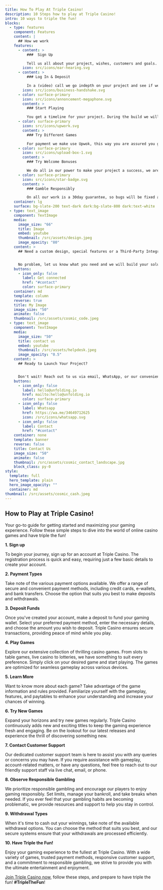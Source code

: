 ```yaml
---
title: How To Play At Triple Casino!
description: 10 Steps how to play at Triple Casino!
intro: 10 ways to triple the fun!
blocks:
  - type: features
    component: Features
    content: |
      ## How we work
    features:
      - content: >
          ###  Sign Up 

          Tell us all about your project, wishes, customers and goals. share as mutch details as you can. 
        icon: src/icons/ear-hearing.svg
      - content: >
          ### Log In & Deposit

          In a (video) call we go indepth on your project and see if we are a sfit and if it can be done in 10h.
        icon: src/icons/business-handshake.svg
      - color: surface-primary
        icon: src/icons/annoncement-megaphone.svg
        content: >
          ### Start Playing

          You get a timeline for your project. During the build we will involve you in every step.
      - color: surface-primary
        icon: src/icons/upwork.svg
        content: >
          ### Try Different Games

          For payment we make use Upwok, this way you are assured you get what you paid for.
      - color: surface-primary
        icon: src/icons/upload-box-1.svg
        content: >
          ### Try Welcome Bonuses

          We do all in our power to make your project a success, we are happy when you are happy.
      - color: surface-primary
        icon: src/icons/star-badge.svg
        content: >
          ### Gamble Responsibly

          On all our work is a 30day guarantee, so bugs will be fixed and quality assured. If you have a small change we wont be looking at the clock.
    container: lg
    surface: bg-slate-200 text-dark dark:bg-slate-800 dark:text-white
  - type: text_image
    component: TextImage
    media:
      image_size: "66"
      title: Image
      embed: youtube
      thumbnail: /src/assets/design.jpeg
      image_opacity: "80"
    content: >
      ## Need a custom design, special features or a Third-Party Integration?


      No problem, let us know what you need and we will build your solution. We are always clear on pricing, so no hidden costs. We love a challange.
    buttons:
      - icon_only: false
        label: Get connected
        href: "#contact"
        color: surface-primary
    container: md
    template: column
    reverse: true
    title: My Image
    image_size: "50"
    animate: false
    thumbnail: /src/assets/cosmic_code.jpeg
  - type: text_image
    component: TextImage
    media:
      image_size: "50"
      title: contact us
      embed: youtube
      thumbnail: /src/assets/helpdesk.jpeg
      image_opacity: "0.5"
    content: >
      ## Ready to Launch Your Project?


      Don't wait! Reach out to us via email, WhatsApp, or our convenient contact form. Let's bring your project to life quickly and flawlessly in one go.
    buttons:
      - icon_only: false
        label: hello@unfolding.io
        href: mailto:hello@unfolding.io
        color: surface-primary
      - icon_only: false
        label: Whatsapp
        href: https://wa.me/34649712625
        icon: /src/icons/whatsapp.svg
      - icon_only: false
        label: Contact
        href: "#contact"
    container: none
    template: banner
    reverse: false
    title: Contact Us
    image_size: "50"
    animate: false
    thumbnail: /src/assets/cosmic_contact_landscape.jpg
    block_class: py-0
style:
  template: full
  hero_template: plain
  hero_image_opacity: ""
  container: md
thumbnail: /src/assets/cosmic_cash.jpeg
---
```

## How to Play at Triple Casino!

Your go-to guide for getting started and maximizing your gaming experience. Follow these simple steps to dive into the world of online casino games and have triple the fun!

**1. Sign up**

To begin your journey, sign up for an account at Triple Casino. The registration process is quick and easy, requiring just a few basic details to create your account.

**2. Payment Types**

Take note of the various payment options available. We offer a range of secure and convenient payment methods, including credit cards, e-wallets, and bank transfers. Choose the option that suits you best to make deposits and withdrawals.

**3. Deposit Funds**

Once you've created your account, make a deposit to fund your gaming wallet. Select your preferred payment method, enter the necessary details, and choose the amount you wish to deposit. Triple Casino ensures secure transactions, providing peace of mind while you play.

**4. Play Games** 

Explore our extensive collection of thrilling casino games. From slots to table games, live casino to lotteries, we have something to suit every preference. Simply click on your desired game and start playing. The games are optimized for seamless gameplay across various devices.

**5. Learn More**

Want to know more about each game? Take advantage of the game information and rules provided. Familiarize yourself with the gameplay, features, and paytables to enhance your understanding and increase your chances of winning.

**6. Try New Games**

Expand your horizons and try new games regularly. Triple Casino continuously adds new and exciting titles to keep the gaming experience fresh and engaging. Be on the lookout for our latest releases and experience the thrill of discovering something new.

**7. Contact Customer Support**

Our dedicated customer support team is here to assist you with any queries or concerns you may have. If you require assistance with gameplay, account-related matters, or have any questions, feel free to reach out to our friendly support staff via live chat, email, or phone.

**8. Observe Responsible Gambling** 

We prioritize responsible gambling and encourage our players to enjoy gaming responsibly. Set limits, manage your bankroll, and take breaks when needed. If you ever feel that your gambling habits are becoming problematic, we provide resources and support to help you stay in control.

**9. Withdrawal Types**

When it's time to cash out your winnings, take note of the available withdrawal options. You can choose the method that suits you best, and our secure systems ensure that your withdrawals are processed efficiently.

**10. Have Triple the Fun!** 

Enjoy your gaming experience to the fullest at Triple Casino. With a wide variety of games, trusted payment methods, responsive customer support, and a commitment to responsible gambling, we strive to provide you with the ultimate entertainment and enjoyment.


[Join Triple Casino now](https://triple.casino/join/), follow these steps, and prepare to have triple the fun! **#TripleTheFun**!
